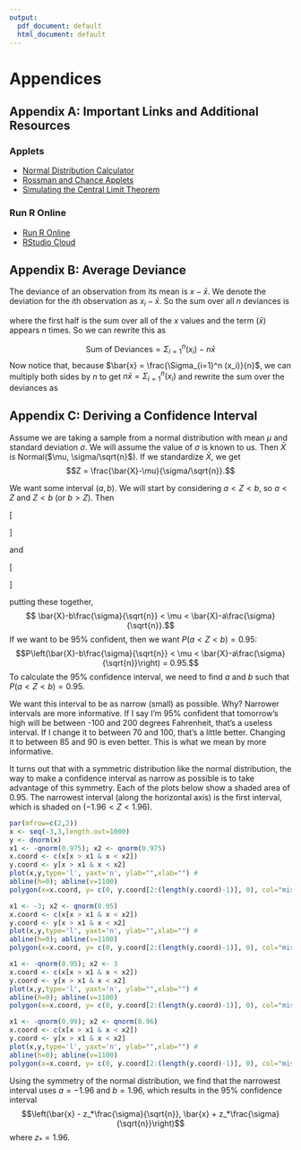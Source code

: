 ```yaml
---
output:
  pdf_document: default
  html_document: default
---
```


# Appendices {-} 

## Appendix A: Important Links and Additional Resources {-}

### Applets {-} 

- [Normal Distribution Calculator](https://lgpcappiello.shinyapps.io/normcalc/)
- [Rossman and Chance Applets](http://www.rossmanchance.com/applets/)
- [Simulating the Central Limit Theorem](https://lgpcappiello.shinyapps.io/SimulateCLT/)

### Run R Online {-} 

- [Run R Online](https://rdrr.io/snippets/)
- [RStudio Cloud](https://login.rstudio.cloud/)

## Appendix B: Average Deviance {-}

The deviance of an observation from its mean is $x - \bar{x}$. We denote the deviation for the $i$th observation as $x_i - \bar{x}$. So the sum over all $n$ deviances is 

\begin{align}
\text{Sum of Deviances} &= \Sigma_{i=1}^n (x_i - \bar{x}) \\
&= (x_1 - \bar{x}) + (x_2 - \bar{x}) + \dots + (x_{n-1} - \bar{x}) + (x_n - \bar{x}) \\
&= x_1 - \bar{x} + x_2 - \bar{x} + \dots + x_{n-1} - \bar{x} + x_n - \bar{x} \\
&= x_1 + x_2 + \dots + x_{n-1} + x_n - \bar{x} - \bar{x} - \dots - \bar{x} - \bar{x} \\
&= (x_1 + x_2 + \dots + x_{n-1} + x_n) - (\bar{x} + \bar{x} + \dots + \bar{x} + \bar{x})
\end{align}

where the first half is the sum over all of the $x$ values and the term ($\bar{x}$) appears $n$ times. So we can rewrite this as

$$
\text{Sum of Deviances} = \Sigma_{i=1}^n (x_i) - n\bar{x}
$$
Now notice that, because $\bar{x} = \frac{\Sigma_{i=1}^n (x_i)}{n}$, we can multiply both sides by $n$ to get $n\bar{x} = \Sigma_{i=1}^n (x_i)$ and rewrite the sum over the deviances as

\begin{align}
\text{Sum of Deviances} &= n\bar{x} - n\bar{x} \\ &=0
\end{align}

## Appendix C: Deriving a Confidence Interval {-}

Assume we are taking a sample from a normal distribution with mean $\mu$ and standard deviation $\sigma$. We will assume the value of $\sigma$ is known to us. Then $\bar{X}$ is Normal($\mu, \sigma/\sqrt{n}$). If we standardize $\bar{X}$, we get $$Z = \frac{\bar{X}-\mu}{\sigma/\sqrt{n}}.$$

We want some interval $(a,b)$. We will start by considering $a < Z < b$, so $a < Z$ and $Z < b$ (or $b > Z$). Then 

\[
\begin{aligned}
Z &< b\\
\frac{\bar{X}-\mu}{\sigma/\sqrt{n}} &< b\\
\bar{X}-\mu &< b\sigma/\sqrt{n} \\
\bar{X}-b\sigma/\sqrt{n} &< \mu 
\end{aligned}
\]

and

\[
\begin{aligned}
a &< Z  \\
a &< \frac{\bar{X}-\mu}{\sigma/\sqrt{n}} \\
a\sigma/\sqrt{n} &< \bar{X}-\mu \\
\mu &< \bar{X}-a\sigma/\sqrt{n}
\end{aligned}
\]

putting these together, $$ \bar{X}-b\frac{\sigma}{\sqrt{n}} < \mu <  \bar{X}-a\frac{\sigma}{\sqrt{n}}.$$ If we want to be 95\% confident, then we want $P(a < Z < b)=0.95$: $$P\left(\bar{X}-b\frac{\sigma}{\sqrt{n}} < \mu <  \bar{X}-a\frac{\sigma}{\sqrt{n}}\right) = 0.95.$$ To calculate the 95\% confidence interval, we need to find $a$ and $b$ such that $P(a < Z < b)=0.95$. 

We want this interval to be as narrow (small) as possible. Why? Narrower intervals are more informative. If I say I'm 95\% confident that tomorrow's high will be between -100 and 200 degrees Fahrenheit, that's a useless interval. If I change it to between 70 and 100, that's a little better. Changing it to between 85 and 90 is even better. This is what we mean by more informative. 

It turns out that with a symmetric distribution like the normal distribution, the way to make a confidence interval as narrow as possible is to take advantage of this symmetry. Each of the plots below show a shaded area of 0.95. The narrowest interval (along the horizontal axis) is the first interval, which is shaded on $(-1.96 < Z < 1.96)$.

```r
par(mfrow=c(2,2))
x <- seq(-3,3,length.out=1000)
y <- dnorm(x)
x1 <- -qnorm(0.975); x2 <- qnorm(0.975)
x.coord <- c(x[x > x1 & x < x2])
y.coord <- y[x > x1 & x < x2]
plot(x,y,type='l', yaxt='n', ylab="",xlab="") #
abline(h=0); abline(v=1100)
polygon(x=x.coord, y= c(0, y.coord[2:(length(y.coord)-1)], 0), col="mistyrose")

x1 <- -3; x2 <- qnorm(0.95)
x.coord <- c(x[x > x1 & x < x2])
y.coord <- y[x > x1 & x < x2]
plot(x,y,type='l', yaxt='n', ylab="",xlab="") #
abline(h=0); abline(v=1100)
polygon(x=x.coord, y= c(0, y.coord[2:(length(y.coord)-1)], 0), col="mistyrose")

x1 <- -qnorm(0.95); x2 <- 3
x.coord <- c(x[x > x1 & x < x2])
y.coord <- y[x > x1 & x < x2]
plot(x,y,type='l', yaxt='n', ylab="",xlab="") #
abline(h=0); abline(v=1100)
polygon(x=x.coord, y= c(0, y.coord[2:(length(y.coord)-1)], 0), col="mistyrose")

x1 <- -qnorm(0.99); x2 <- qnorm(0.96)
x.coord <- c(x[x > x1 & x < x2])
y.coord <- y[x > x1 & x < x2]
plot(x,y,type='l', yaxt='n', ylab="",xlab="") #
abline(h=0); abline(v=1100)
polygon(x=x.coord, y= c(0, y.coord[2:(length(y.coord)-1)], 0), col="mistyrose")
```

Using the symmetry of the normal distribution, we find that the narrowest interval uses $a = -1.96$ and $b = 1.96$, which results in the 95% confidence interval $$\left(\bar{x} - z_*\frac{\sigma}{\sqrt{n}}, \bar{x} + z_*\frac{\sigma}{\sqrt{n}}\right)$$ where $z_* = 1.96$. 